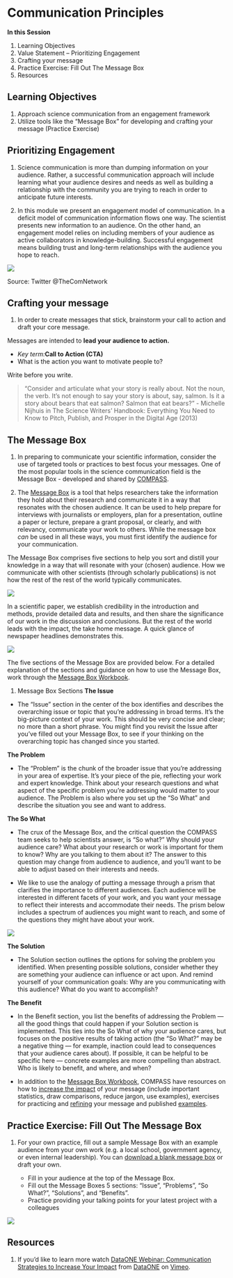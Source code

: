 # Communication Principles

**In this Session**

1. Learning Objectives
2. Value Statement -- Prioritizing Engagement
3. Crafting your message
4. Practice Exercise: Fill Out The Message Box
5. Resources

## Learning Objectives

1. Approach science communication from an engagement framework
2. Utilize tools like the "Message Box" for developing and crafting your message (Practice Exercise)


## Prioritizing Engagement

1. Science communication is more than dumping information on your audience. Rather, a successful communication approach will include learning what your audience desires and needs as well as building a relationship with the community you are trying to reach in order to anticipate future interests.

2. In this module we present an engagement model of communication. In a deficit model of communication information flows one way. The scientist presents new information to an audience. On the other hand, an engagement model relies on including members of your audience as active collaborators in knowledge-building. Successful engagement means building trust and long-term relationships with the audience you hope to reach.

![](images/m4s1_image1_speedoftrust.jpeg)

Source: Twitter @TheComNetwork


## Crafting your message

 1. In order to create messages that stick, brainstorm your call to action and draft your core message.

Messages are intended to **lead your audience to action.**

  - _Key term:_**Call to Action (CTA)**
  - What is the action you want to motivate people to?

Write before you write.

> "Consider and articulate what your story is really about. Not the noun, the verb. It's not enough to say your story is about, say, salmon. Is it a story about bears that eat salmon? Salmon that eat bears?" - Michelle Nijhuis in The Science Writers' Handbook: Everything You Need to Know to Pitch, Publish, and Prosper in the Digital Age (2013)

## The Message Box

1. In preparing to communicate your scientific information, consider the use of targeted tools or practices to best focus your messages. One of the most popular tools in the science communication field is the Message Box - developed and shared by [COMPASS](https://www.compassscicomm.org/about-us/).

2. The [Message Box](https://www.compassscicomm.org/leadership-development/the-message-box/) is a tool that helps researchers take the information they hold about their research and communicate it in a way that resonates with the chosen audience. It can be used to help prepare for interviews with journalists or employers, plan for a presentation, outline a paper or lecture, prepare a grant proposal, or clearly, and with relevancy, communicate your work to others. While the message box _can_ be used in all these ways, you must first identify the audience for your communication.

The Message Box comprises five sections to help you sort and distill your knowledge in a way that will resonate with your (chosen) audience. How we communicate with other scientists (through scholarly publications) is not how the rest of the rest of the world typically communicates.


![](images/message-box-blank.png)
 
In a scientific paper, we establish credibility in the introduction and methods, provide detailed data and results, and then share the significance of our work in the discussion and conclusions. But the rest of the world leads with the impact, the take home message. A quick glance of newspaper headlines demonstrates this. 


![](images/Communication.png)
 
The five sections of the Message Box are provided below. For a detailed explanation of the sections and guidance on how to use the Message Box, work through the [Message Box Workbook](https://www.compassscicomm.org/wp-content/uploads/2020/05/The-Message-Box-Workbook.pdf).

 1. Message Box Sections
**The Issue**

  - The "Issue" section in the center of the box identifies and describes the overarching issue or topic that you're addressing in broad terms. It's the big-picture context of your work. This should be very concise and clear; no more than a short phrase. You might find you revisit the Issue after you've filled out your Message Box, to see if your thinking on the overarching topic has changed since you started.
  
**The Problem**

  - The "Problem" is the chunk of the broader issue that you're addressing in your area of expertise. It's your piece of the pie, reflecting your work and expert knowledge. Think about your research questions and what aspect of the specific problem you're addressing would matter to your audience. The Problem is also where you set up the "So What" and describe the situation you see and want to address.
  
**The So What**

  - The crux of the Message Box, and the critical question the COMPASS team seeks to help scientists answer, is "So what?" Why should your audience care? What about your research or work is important for them to know? Why are you talking to them about it? The answer to this question may change from audience to audience, and you'll want to be able to adjust based on their interests and needs.
  
  - We like to use the analogy of putting a message through a prism that clarifies the importance to different audiences. Each audience will be interested in different facets of your work, and you want your message to reflect their interests and accommodate their needs. The prism below includes a spectrum of audiences you might want to reach, and some of the questions they might have about your work.
  
![](images/m4s1_prism.jpeg) 
 
 **The Solution**

  - The Solution section outlines the options for solving the problem you identified. When presenting possible solutions, consider whether they are something your audience can influence or act upon. And remind yourself of your communication goals: Why are you communicating with this audience? What do you want to accomplish?
  
**The Benefit**

  - In the Benefit section, you list the benefits of addressing the Problem — all the good things that could happen if your Solution section is implemented. This ties into the So What of why your audience cares, but focuses on the positive results of taking action (the "So What?" may be a negative thing — for example, inaction could lead to consequences that your audience cares about). If possible, it can be helpful to be specific here — concrete examples are more compelling than abstract. Who is likely to benefit, and where, and when?
  
 - In addition to the [Message Box Workbook](https://www.compassscicomm.org/wp-content/uploads/2020/05/The-Message-Box-Workbook.pdf), COMPASS have resources on how to [increase the impact](https://www.compassscicomm.org/practice/) of your message (include important statistics, draw comparisons, reduce jargon, use examples), exercises for practicing and [refining](https://www.compassscicomm.org/compare/) your message and published [examples](https://www.compassscicomm.org/examples/).


## Practice Exercise: Fill Out The Message Box

1. For your own practice, fill out a sample Message Box with an example audience from your own work (e.g. a local school, government agency, or even internal leadership). You can [download a blank message box](https://www.compassscicomm.org/wp-content/uploads/2020/06/Message-Box-Blank.pdf) or draft your own.

    - Fill in your audience at the top of the Message Box.
    - Fill out the Message Boxes 5 sections: "Issue", "Problems", "So What?", "Solutions", and "Benefits".
    - Practice providing your talking points for your latest project with a colleagues


![](images/Message-Box-Blank.png)

## Resources

1. If you'd like to learn more watch [DataONE Webinar: Communication Strategies to Increase Your Impact](https://vimeo.com/323261612) from [DataONE](https://vimeo.com/dataoneorg) on [Vimeo](https://vimeo.com/).
